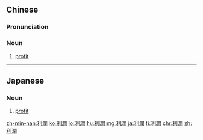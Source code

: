 {{also|利润}}
==Chinese==
{{zh-forms|s=利润}}

===Pronunciation===
{{zh-pron
|m=lìrùn
|c=lei6 jeon6
|h=pfs=n:li-yun
|mn=kh:lī-jūn/xm,qz,zz,tp:lī-lūn
|cat=n
}}

===Noun===
{{zh-noun}}

# [[profit]]

{{zh-cat|Intermediate}}

----

==Japanese==
{{ja-kanjitab|利|潤}}

===Noun===
{{ja-noun|りじゅん}}

# [[profit]]

[[zh-min-nan:利潤]]
[[ko:利潤]]
[[lo:利潤]]
[[hu:利潤]]
[[mg:利潤]]
[[ja:利潤]]
[[fi:利潤]]
[[chr:利潤]]
[[zh:利潤]]